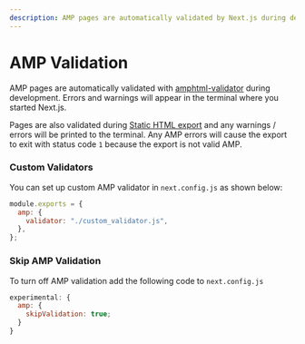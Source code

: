 ```yaml
---
description: AMP pages are automatically validated by Next.js during development and on build. Learn more about it here.
---
```


# AMP Validation

AMP pages are automatically validated with [amphtml-validator](https://www.npmjs.com/package/amphtml-validator) during development. Errors and warnings will appear in the terminal where you started Next.js.

Pages are also validated during [Static HTML export](/docs/advanced-features/static-html-export.md) and any warnings / errors will be printed to the terminal. Any AMP errors will cause the export to exit with status code `1` because the export is not valid AMP.

### Custom Validators

You can set up custom AMP validator in `next.config.js` as shown below:

```jsx
module.exports = {
  amp: {
    validator: "./custom_validator.js",
  },
};
```

### Skip AMP Validation

To turn off AMP validation add the following code to `next.config.js`

```jsx
experimental: {
  amp: {
    skipValidation: true;
  }
}
```

